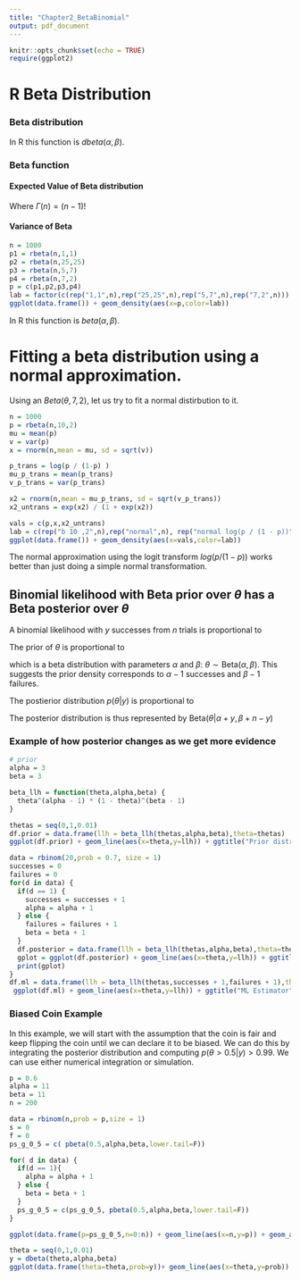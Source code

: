 ```yaml
---
title: "Chapter2_BetaBinomial"
output: pdf_document
---
```


```r
knitr::opts_chunk$set(echo = TRUE)
require(ggplot2)
```

# R Beta Distribution

### Beta distribution
\begin{equation}
\text{Beta}(\theta; \alpha, \beta) = \frac{\Gamma(\alpha + \beta)}{\Gamma(\alpha) \Gamma(\beta)} \theta^{\alpha -1} (1 - \theta)^{\beta - 1}
\end{equation}

In R this function is $dbeta(\alpha,\beta)$.


### Beta function
\begin{equation}
B(\alpha,\beta) = \int_0^1 \theta^{\alpha -1} (1 - \theta)^{\beta - 1} d \theta = \frac{\Gamma(\alpha) \Gamma(\beta)}{\Gamma(\alpha + \beta)}
\end{equation}


#### Expected Value of Beta distribution

\begin{equation}
E[\theta] = \int_0^1 \theta \frac{\Gamma(\alpha + \beta)}{\Gamma(\alpha) \Gamma(\beta)} \theta^{\alpha -1} (1 - \theta)^{\beta - 1} d \theta = \frac{\Gamma(\alpha + \beta)}{\Gamma(\alpha) \Gamma(\beta)} \int_0^1 \theta \theta^{\alpha -1} (1 - \theta)^{\beta - 1} d \theta = 
\frac{\Gamma(\alpha + \beta)}{\Gamma(\alpha) \Gamma(\beta)} \int_0^1 \theta^{\alpha} (1 - \theta)^{\beta - 1} d \theta
\end{equation}

Where $\Gamma(n) = (n-1)!$

\begin{equation}
E[\theta] = \frac{\Gamma(\alpha + \beta)}{\Gamma(\alpha) \Gamma(\beta)} \frac{\Gamma(\alpha + 1) \Gamma(\beta)}{\Gamma(\alpha + \beta + 1)} = \frac{\alpha}{\alpha + \beta}
\end{equation}

#### Variance of Beta

\begin{equation}
Var[\theta] = \frac{\alpha\beta}{(\alpha + \beta)^2 (\alpha + \beta + 1)}
\end{equation}

```r
n = 1000
p1 = rbeta(n,1,1)
p2 = rbeta(n,25,25)
p3 = rbeta(n,5,7)
p4 = rbeta(n,7,2)
p = c(p1,p2,p3,p4)
lab = factor(c(rep("1,1",n),rep("25,25",n),rep("5,7",n),rep("7,2",n)))
ggplot(data.frame()) + geom_density(aes(x=p,color=lab))
```
In R this function is $beta(\alpha,\beta)$.

# Fitting a beta distribution using a normal approximation.

Using an $Beta(\theta,7,2)$, let us try to fit a normal distirbution to it.

```r

n = 1000
p = rbeta(n,10,2)
mu = mean(p)
v = var(p)
x = rnorm(n,mean = mu, sd = sqrt(v))

p_trans = log(p / (1-p) )
mu_p_trans = mean(p_trans)
v_p_trans = var(p_trans)

x2 = rnorm(n,mean = mu_p_trans, sd = sqrt(v_p_trans))
x2_untrans = exp(x2) / (1 + exp(x2))

vals = c(p,x,x2_untrans)
lab = c(rep("b 10 ,2",n),rep("normal",n), rep("normal log(p / (1 - p))",n))
ggplot(data.frame()) + geom_density(aes(x=vals,color=lab))

```

The normal approximation using the logit transform $log(p / (1-p))$ works better than just doing a simple normal transformation.

## Binomial likelihood with Beta prior over $\theta$ has a Beta posterior over $\theta$

A binomial likelihood with $y$ successes from $n$ trials is proportional to
\begin{equation}
p(y | \theta) \propto \theta^{y} (1 - \theta)^{n -y}
\end{equation}

The prior of $\theta$ is proportional to

\begin{equation}
p(\theta) \propto \theta^{\alpha - 1} (1 - \theta) ^{\beta - 1}
\end{equation}

which is a beta distribution with parameters $\alpha$ and $\beta$: $\theta \sim \text{Beta}(\alpha,\beta)$. This suggests the prior density corresponds to $\alpha -1$ successes and $\beta - 1$ failures.

The postierior distribution $p(\theta | y)$ is proportional to
\begin{equation}
p(\theta | y) \propto \theta^{y} (1 - \theta)^{n -y} \theta^{\alpha - 1} (1 - \theta) ^{\beta - 1} = \theta^{y + \alpha - 1} (1 - \theta)^{n - y + \beta - 1}
\end{equation}

The posterior distribution is thus represented by $\text{Beta}(\theta | \alpha + y, \beta + n - y)$


### Example of how posterior changes as we get more evidence

```r

# prior
alpha = 3
beta = 3

beta_llh = function(theta,alpha,beta) {
  theta^(alpha - 1) * (1 - theta)^(beta - 1)
}

thetas = seq(0,1,0.01)
df.prior = data.frame(llh = beta_llh(thetas,alpha,beta),theta=thetas)
ggplot(df.prior) + geom_line(aes(x=theta,y=llh)) + ggtitle("Prior distribution: 2 success, 2 failure")

data = rbinom(20,prob = 0.7, size = 1)
successes = 0
failures = 0
for(d in data) {
  if(d == 1) {
    successes = successes + 1
    alpha = alpha + 1
  } else {
    failures = failures + 1
    beta = beta + 1
  }
  df.posterior = data.frame(llh = beta_llh(thetas,alpha,beta),theta=thetas)
  gplot = ggplot(df.posterior) + geom_line(aes(x=theta,y=llh)) + ggtitle(paste0("Posterior after: ",successes," successes, and failures = ", failures))
  print(gplot)
}
df.ml = data.frame(llh = beta_llh(thetas,successes + 1,failures + 1),theta=thetas)
 ggplot(df.ml) + geom_line(aes(x=theta,y=llh)) + ggtitle("ML Estimator")
```


### Biased Coin Example
In this example, we will start with the assumption that the coin is fair and keep flipping the coin until we can declare it to be biased. We can do this by integrating the posterior distribution and computing $p(\theta > 0.5 | y) > 0.99$. We can use either numerical integration or simulation.



```r

p = 0.6
alpha = 11
beta = 11
n = 200

data = rbinom(n,prob = p,size = 1)
s = 0
f = 0
ps_g_0_5 = c( pbeta(0.5,alpha,beta,lower.tail=F))

for( d in data) {
  if(d == 1){
    alpha = alpha + 1
  } else {
    beta = beta + 1
  }
  ps_g_0_5 = c(ps_g_0_5, pbeta(0.5,alpha,beta,lower.tail=F))
}

ggplot(data.frame(p=ps_g_0_5,n=0:n)) + geom_line(aes(x=n,y=p)) + geom_abline(slope = 0, intercept = 0.99) + ggtitle("Prob theta > 0.5")

theta = seq(0,1,0.01)
y = dbeta(theta,alpha,beta)
ggplot(data.frame(theta=theta,prob=y))+ geom_line(aes(x=theta,y=prob)) + ggtitle("Posterior density")
```



